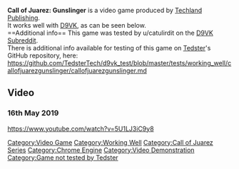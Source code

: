 <strong>Call of Juarez: Gunslinger</strong> is a video game produced by [[Techland Publishing]].
<br />
It works well with [[D9VK]], as can be seen below.
<br />
==Additional info==
This game was tested by u/catulirdit on the [[D9VK Subreddit]].
<br />
There is additional info available for testing of this game on [[User:Tedster|Tedster]]'s GitHub repository, here:
<br />
https://github.com/TedsterTech/d9vk_test/blob/master/tests/working_well/callofjuarezgunslinger/callofjuarezgunslinger.md
==Video==
===16th May 2019===
<youtube>https://www.youtube.com/watch?v=5U1LJ3iC9y8</youtube>

[[Category:Video Game]]
[[Category:Working Well]]
[[Category:Call of Juarez Series]]
[[Category:Chrome Engine]]
[[Category:Video Demonstration]]
[[Category:Game not tested by Tedster]]
